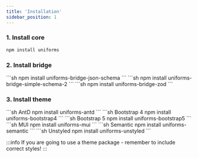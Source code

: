 ```yaml
---
title: 'Installation'
sidebar_position: 1
---
```



### 1. Install core

```sh
npm install uniforms
```

### 2. Install bridge

<Tabs>
  <TabItem value="json-schema" label="JSON Schema">
    ```sh 
    npm install uniforms-bridge-json-schema
    ```
  </TabItem>
  <TabItem value="simple-schema-2" label="SimpleSchema (v2)">
    ```sh 
    npm install uniforms-bridge-simple-schema-2
    ```
  </TabItem>
  <TabItem value="zod" label="Zod" default>
    ```sh 
    npm install uniforms-bridge-zod
    ```
  </TabItem>
</Tabs>

### 3. Install theme

<Tabs>
  <TabItem value="antd" label="AntD">
    ```sh AntD
    npm install uniforms-antd
    ```
  </TabItem>
  <TabItem value="bootstrap4" label="Bootstrap 4">
    ```sh Bootstrap 4
    npm install uniforms-bootstrap4
    ```
  </TabItem>
  <TabItem value="bootstrap5" label="Bootstrap 5">
    ```sh Bootstrap 5
    npm install uniforms-bootstrap5
    ```
  </TabItem>
  <TabItem value="mui" label="MUI" default>
    ```sh MUI
    npm install uniforms-mui
    ```
  </TabItem>
  <TabItem value="semantic" label="Semantic">
    ```sh Semantic
    npm install uniforms-semantic
    ```
  </TabItem>
  <TabItem value="unstyled" label="Unstyled">
    ```sh Unstyled
    npm install uniforms-unstyled
    ```
  </TabItem>
</Tabs>

:::info
If you are going to use a theme package - remember to include correct styles!
:::
